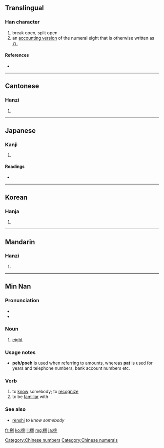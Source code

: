 ==Translingual==

===Han character===
{{Han char|rn=64|rad=手|as=07|sn=10|four=5200<sub>0</sub>|canj=手口尸弓 (QRSN)}}

# break open, split open
# an [[:w:Chinese numbers#Numeral characters|accounting version]] of the numeral eight that is otherwise written as [[八]].

====References====
* {{Han ref|kx=0433.180|dkj=12141|dj=0783.010|hdz=31883.050|uh=634C|ud=25420|bh=AEC3|bd=44739}}

[[Category:Chinese numbers]]
[[Category:Chinese numerals]]

----

==Cantonese==

===Hanzi===
{{yue-hanzi|jyut=|y=baat3}}

# {{defn|Cantonese|sort=手07}}

----

==Japanese==

===Kanji===
{{ja-kanji|grade=|rs=手07}}

# {{defn|Japanese}}

====Readings====
* {{ja-readings|on=[[はつ]] (hatsu), [[はち]] (hachi), [[べつ]] (betsu)|kun=[[さばく]] (sabaku), [[さばける]] (sabakeru), [[さばき]] (sabaki)}}

----

==Korean==

===Hanja===
{{ko-hanja|hangeul=팔|eumhun=|rv=pal|mr=p'al|y=phal}}

# {{defn|Korean|sort=手07}}

----

==Mandarin==

===Hanzi===
{{cmn-hanzi|pin=[[bā]] ([[ba1]]), [[yuán]] ([[yuan2]])|wg=pa<sup>1</sup>, yüan<sup>2</sup>}}

# {{defn|Mandarin|sort=手07}}

----

==Min Nan==
{{zh-forms|{{zh-lookup|捌}}|{{zh-lookup|捌}}}}

===Pronunciation===
* {{IPA|[ pat˩˩ ]|lang=nan}}
* {{IPA|[ bat˩˩ ]|lang=nan}}

===Noun===
{{nan-noun|ts|poj=pat|pojt=pat4|rs=手07}}

# [[eight]]

===Usage notes===
* '''peh/poeh''' is used when referring to amounts, whereas '''pat''' is used for years and telephone numbers, bank account numbers etc.

===Verb===
{{nan-verb|ts|poj=[[pat]] or [[bat]]|pojt=pat4|rs=手07}}

# to [[know]] somebody; to [[recognize]]
# to be [[familiar]] with

===See also===
* {{zh-ts|認識|认识}} [[rènshi]] ''to know somebody''

[[fr:捌]]
[[ko:捌]]
[[li:捌]]
[[mg:捌]]
[[ja:捌]]